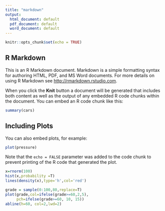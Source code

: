 ```yaml
---
title: "markdown"
output:
  html_document: default
  pdf_document: default
  word_document: default
---
```


```r
knitr::opts_chunk$set(echo = TRUE)
```

## R Markdown

This is an R Markdown document. Markdown is a simple formatting syntax for authoring HTML, PDF, and MS Word documents. For more details on using R Markdown see <http://rmarkdown.rstudio.com>.

When you click the **Knit** button a document will be generated that includes both content as well as the output of any embedded R code chunks within the document. You can embed an R code chunk like this:

```r
summary(cars)
```

## Including Plots

You can also embed plots, for example:

```r
plot(pressure)
```

Note that the `echo = FALSE` parameter was added to the code chunk to prevent printing of the R code that generated the plot.

```r
x=rnorm(100)
hist(x,probability =T)
lines(density(x),type='h',col='red')
```

```r
grade = sample(0:100,80,replace=T)
plot(grade,col=ifelse(grade>=60,2,5),
     pch=ifelse(grade>=60, 10, 15))
abline(h=60, col=2,lwd=2)
```



